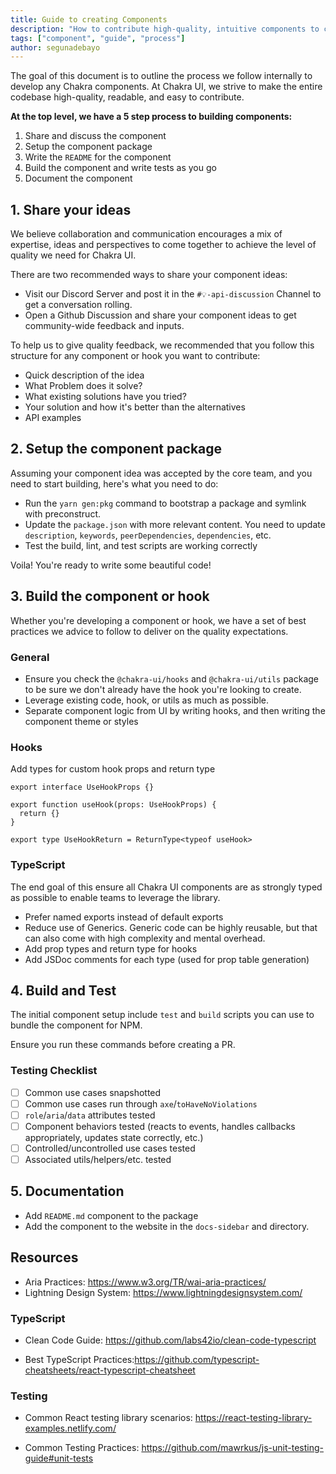 ```yaml
---
title: Guide to creating Components
description: "How to contribute high-quality, intuitive components to chakra"
tags: ["component", "guide", "process"]
author: segunadebayo
---
```


The goal of this document is to outline the process we follow internally to
develop any Chakra components. At Chakra UI, we strive to make the entire
codebase high-quality, readable, and easy to contribute.

**At the top level, we have a 5 step process to building components:**

1. Share and discuss the component
2. Setup the component package
3. Write the `README` for the component
4. Build the component and write tests as you go
5. Document the component

## 1. Share your ideas

We believe collaboration and communication encourages a mix of expertise, ideas
and perspectives to come together to achieve the level of quality we need for
Chakra UI.

There are two recommended ways to share your component ideas:

- Visit our Discord Server and post it in the `#💡-api-discussion` Channel to
  get a conversation rolling.
- Open a Github Discussion and share your component ideas to get community-wide
  feedback and inputs.

To help us to give quality feedback, we recommended that you follow this
structure for any component or hook you want to contribute:

- Quick description of the idea
- What Problem does it solve?
- What existing solutions have you tried?
- Your solution and how it's better than the alternatives
- API examples

## 2. Setup the component package

Assuming your component idea was accepted by the core team, and you need to
start building, here's what you need to do:

- Run the `yarn gen:pkg` command to bootstrap a package and symlink with
  preconstruct.
- Update the `package.json` with more relevant content. You need to update
  `description`, `keywords`, `peerDependencies`, `dependencies`, etc.
- Test the build, lint, and test scripts are working correctly

Voila! You're ready to write some beautiful code!

## 3. Build the component or hook

Whether you're developing a component or hook, we have a set of best practices
we advice to follow to deliver on the quality expectations.

### General

- Ensure you check the `@chakra-ui/hooks` and `@chakra-ui/utils` package to be
  sure we don't already have the hook you're looking to create.
- Leverage existing code, hook, or utils as much as possible.
- Separate component logic from UI by writing hooks, and then writing the
  component theme or styles

### Hooks

Add types for custom hook props and return type

```tsx
export interface UseHookProps {}

export function useHook(props: UseHookProps) {
  return {}
}

export type UseHookReturn = ReturnType<typeof useHook>
```

### TypeScript

The end goal of this ensure all Chakra UI components are as strongly typed as
possible to enable teams to leverage the library.

- Prefer named exports instead of default exports
- Reduce use of Generics. Generic code can be highly reusable, but that can also
  come with high complexity and mental overhead.
- Add prop types and return type for hooks
- Add JSDoc comments for each type (used for prop table generation)

## 4. Build and Test

The initial component setup include `test` and `build` scripts you can use to
bundle the component for NPM.

Ensure you run these commands before creating a PR.

### Testing Checklist

- [ ] Common use cases snapshotted
- [ ] Common use cases run through `axe`/`toHaveNoViolations`
- [ ] `role`/`aria`/`data` attributes tested
- [ ] Component behaviors tested (reacts to events, handles callbacks
      appropriately, updates state correctly, etc.)
- [ ] Controlled/uncontrolled use cases tested
- [ ] Associated utils/helpers/etc. tested

## 5. Documentation

- Add `README.md` component to the package
- Add the component to the website in the `docs-sidebar` and directory.

## Resources

- Aria Practices: https://www.w3.org/TR/wai-aria-practices/
- Lightning Design System: https://www.lightningdesignsystem.com/

### TypeScript

- Clean Code Guide: https://github.com/labs42io/clean-code-typescript

- Best TypeScript
  Practices:https://github.com/typescript-cheatsheets/react-typescript-cheatsheet

### Testing

- Common React testing library scenarios:
  https://react-testing-library-examples.netlify.com/

- Common Testing Practices:
  https://github.com/mawrkus/js-unit-testing-guide#unit-tests
